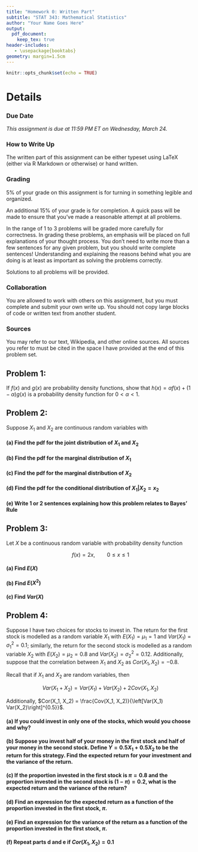 ---
title: "Homework 0: Written Part"
subtitle: "STAT 343: Mathematical Statistics"
author: "Your Name Goes Here"
output:
  pdf_document:
    keep_tex: true
header-includes:
   - \usepackage{booktabs}
geometry: margin=1.5cm
---

```{r setup, include=FALSE}
knitr::opts_chunk$set(echo = TRUE)
```

# Details

### Due Date

*This assignment is due at 11:59 PM ET on Wednesday, March 24.*

### How to Write Up

The written part of this assignment can be either typeset using LaTeX (either via R Markdown or otherwise) or hand written.

### Grading

5% of your grade on this assignment is for turning in something legible and organized.

An additional 15% of your grade is for completion.  A quick pass will be made to ensure that you've made a reasonable attempt at all problems.

In the range of 1 to 3 problems will be graded more carefully for correctness.  In grading these problems, an emphasis will be placed on full explanations of your thought process.  You don't need to write more than a few sentences for any given problem, but you should write complete sentences!  Understanding and explaining the reasons behind what you are doing is at least as important as solving the problems correctly.

Solutions to all problems will be provided.

### Collaboration

You are allowed to work with others on this assignment, but you must complete and submit your own write up.  You should not copy large blocks of code or written text from another student.

### Sources

You may refer to our text, Wikipedia, and other online sources.  All sources you refer to must be cited in the space I have provided at the end of this problem set.

## Problem 1:

If $f(x)$ and $g(x)$ are probability density functions, show that $h(x) = \alpha f(x) + (1 - \alpha) g(x)$ is a probability density function for $0 < \alpha < 1$.


## Problem 2:

Suppose $X_1$ and $X_2$ are continuous random variables with

\begin{align*}
X_1 &\sim \text{Unif}(0, 1) \\
X_2 | X_1 = x_1 &\sim \text{Unif}(0, X_1) \\
\end{align*}

#### (a) Find the pdf for the joint distribution of $X_1$ and $X_2$

#### (b) Find the pdf for the marginal distribution of $X_1$

#### (c) Find the pdf for the marginal distribution of $X_2$

#### (d) Find the pdf for the conditional distribution of $X_1 | X_2 = x_2$

#### (e) Write 1 or 2 sentences explaining how this problem relates to Bayes' Rule

## Problem 3:

Let $X$ be a continuous random variable with probability density function

$$f(x) = 2x, \qquad 0 \leq x \leq 1$$

#### (a) Find $E(X)$

#### (b) Find $E(X^2)$

#### (c) Find $Var(X)$

## Problem 4:

Suppose I have two choices for stocks to invest in.  The return for the first stock is modelled as a random variable $X_1$ with $E(X_1) = \mu_1 = 1$ and $Var(X_1) = \sigma^2_1 = 0.1$; similarly, the return for the second stock is modelled as a random variable $X_2$ with $E(X_2) = \mu_2 = 0.8$ and $Var(X_2) = \sigma^2_2 = 0.12$.  Additionally, suppose that the correlation between $X_1$ and $X_2$ as $Cor(X_1, X_2) = -0.8$.

Recall that if $X_1$ and $X_2$ are random variables, then

$$Var(X_1 + X_2) = Var(X_1) + Var(X_2) + 2 Cov(X_1, X_2)$$

Additionally, $Cor(X_1, X_2) = \frac{Cov(X_1, X_2)}{\left[Var(X_1) Var(X_2)\right]^{0.5}}$.

#### (a) If you could invest in only one of the stocks, which would you choose and why?

#### (b) Suppose you invest half of your money in the first stock and half of your money in the second stock.  Define $Y = 0.5 X_1 + 0.5 X_2$ to be the return for this strategy.  Find the expected return for your investment and the variance of the return.

#### (c) If the proportion invested in the first stock is $\pi = 0.8$ and the proportion invested in the second stock is $(1 - \pi) = 0.2$, what is the expected return and the variance of the return?

#### (d) Find an expression for the expected return as a function of the proportion invested in the first stock, $\pi$.

#### (e) Find an expression for the variance of the return as a function of the proportion invested in the first stock, $\pi$.

#### (f) Repeat parts d and e if $Cor(X_1, X_2) = 0.1$
